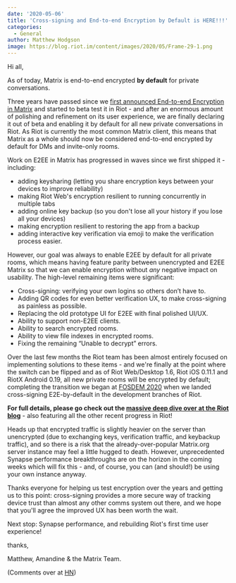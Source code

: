 ```yaml
---
date: '2020-05-06'
title: 'Cross-signing and End-to-end Encryption by Default is HERE!!!'
categories:
  - General
author: Matthew Hodgson
image: https://blog.riot.im/content/images/2020/05/Frame-29-1.png
---
```


Hi all,

As of today, Matrix is end-to-end encrypted **by default** for private conversations.

Three years have passed since we [first announced End-to-end Encryption in
Matrix](https://matrix.org/blog/2016/11/21/matrixs-olm-end-to-end-encryption-security-assessment-released-and-implemented-cross-platform-on-riot-at-last)
and started to beta test it in Riot - and after an enormous amount of
polishing and refinement on its user experience, we are finally declaring it
out of beta and enabling it by default for all new private conversations in
Riot.  As Riot is currently the most common Matrix client, this means that
Matrix as a whole should now be considered end-to-end encrypted by default for
DMs and invite-only rooms.

Work on E2EE in Matrix has progressed in waves since we first shipped it - including:

 * adding keysharing (letting you share encryption keys between your devices to improve reliability)
 * making Riot Web's encryption resilient to running concurrently in multiple tabs
 * adding online key backup (so you don't lose all your history if you lose all your devices)
 * making encryption resilient to restoring the app from a backup
 * adding interactive key verification via emoji to make the verification process easier.

However, our goal was always to enable E2EE by default for all private rooms,
which means having feature parity between unencrypted and E2EE Matrix so that
we can enable encryption without *any* negative impact on usability.  The
high-level remaining items were significant:

 * Cross-signing: verifying your own logins so others don’t have to.
 * Adding QR codes for even better verification UX, to make cross-signing as painless as possible.
 * Replacing the old prototype UI for E2EE with final polished UI/UX.
 * Ability to support non-E2EE clients.
 * Ability to search encrypted rooms.
 * Ability to view file indexes in encrypted rooms.
 * Fixing the remaining “Unable to decrypt” errors.

Over the last few months the Riot team has been almost entirely focused on
implementing solutions to these items - and we're finally at the point where
the switch can be flipped and as of Riot Web/Desktop 1.6, Riot iOS 0.11.1 and
RiotX Android 0.19, all new private rooms will be encrypted by default;
completing the transition we began at [FOSDEM
2020](https://fosdem.org/2020/schedule/event/matrix/) when we landed
cross-signing E2E-by-default in the development branches of Riot.

**For full details, please go check out the [massive deep dive over at the Riot
blog](https://blog.riot.im/e2e-encryption-by-default-cross-signing-is-here/)** - also featuring all the other recent progress in Riot!

Heads up that encrypted traffic is slightly heavier on the server than
unencrypted (due to exchanging keys, verification traffic, and keybackup
traffic), and so there is a risk that the already-over-popular Matrix.org
server instance may feel a little hugged to death.  However, unprecedented
Synapse performance breakthroughs are on the horizon in the coming weeks which
will fix this - and, of course, you can (and should!) be using your own
instance anyway.

Thanks everyone for helping us test encryption over the years and getting us
to this point: cross-signing provides a more secure way of tracking device
trust than almost any other comms system out there, and we hope that you'll
agree the improved UX has been worth the wait.

Next stop: Synapse performance, and rebuilding Riot's first time user experience!

thanks,

Matthew, Amandine & the Matrix Team.

(Comments over at [HN](https://news.ycombinator.com/item?id=23107564))